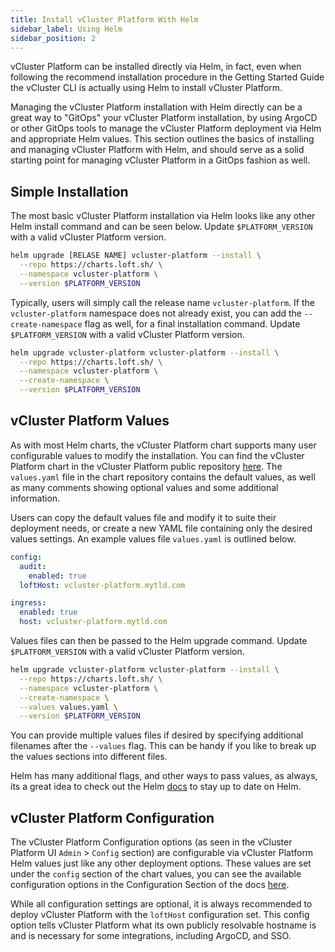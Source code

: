 ```yaml
---
title: Install vCluster Platform With Helm
sidebar_label: Using Helm
sidebar_position: 2
---
```


vCluster Platform can be installed directly via Helm, in fact, even when following the recommend installation
procedure in the Getting Started Guide the vCluster CLI is actually using Helm
to install vCluster Platform.

Managing the vCluster Platform installation with Helm directly can be a great way to "GitOps" your vCluster Platform
installation, by using ArgoCD or other GitOps tools to manage the vCluster Platform deployment via Helm and
appropriate Helm values. This section outlines the basics of installing and managing vCluster Platform with
Helm, and should serve as a solid starting point for managing vCluster Platform
in a GitOps fashion as well.

## Simple Installation

The most basic vCluster Platform installation via Helm looks like any other Helm install command and can be
seen below. Update `$PLATFORM_VERSION` with a valid vCluster Platform version.

```bash
helm upgrade [RELASE NAME] vcluster-platform --install \
  --repo https://charts.loft.sh/ \
  --namespace vcluster-platform \
  --version $PLATFORM_VERSION
```

Typically, users will simply call the release name `vcluster-platform`. If the `vcluster-platform` namespace does not
already exist, you can add the `--create-namespace` flag as well, for a final installation
command. Update `$PLATFORM_VERSION` with a valid vCluster Platform version.

```bash
helm upgrade vcluster-platform vcluster-platform --install \
  --repo https://charts.loft.sh/ \
  --namespace vcluster-platform \
  --create-namespace \
  --version $PLATFORM_VERSION
```

## vCluster Platform Values

As with most Helm charts, the vCluster Platform chart supports many user configurable values to modify the
installation. You can find the vCluster Platform chart in the vCluster Platform public repository
[here](https://github.com/loft-sh/loft/tree/master/chart). The `values.yaml` file in the
chart repository contains the default values, as well as many comments showing optional values
and some additional information.

Users can copy the default values file and modify it to suite their deployment needs, or create
a new YAML file containing only the desired values settings. An example values file `values.yaml`
is outlined below.

```yaml
config:
  audit:
    enabled: true
  loftHost: vcluster-platform.mytld.com

ingress:
  enabled: true
  host: vcluster-platform.mytld.com
```

Values files can then be passed to the Helm upgrade command. Update `$PLATFORM_VERSION` with a valid vCluster Platform version.

```bash
helm upgrade vcluster-platform vcluster-platform --install \
  --repo https://charts.loft.sh/ \
  --namespace vcluster-platform \
  --create-namespace \
  --values values.yaml \
  --version $PLATFORM_VERSION
```

You can provide multiple values files if desired by specifying additional filenames after the
`--values` flag. This can be handy if you like to break up the values sections into different files.

Helm has many additional flags, and other ways to pass values, as always, its a great idea to
check out the Helm [docs](https://helm.sh/docs/) to stay up to date on Helm.

## vCluster Platform Configuration

The vCluster Platform Configuration options (as seen in the vCluster Platform UI `Admin` > `Config` section) are
configurable via vCluster Platform Helm values just like any other deployment options. These values are set
under the `config` section of the chart values, you can see the available configuration options
in the Configuration Section of the docs [here](../configure/config.mdx).

While all configuration settings are optional, it is always recommended to deploy vCluster Platform with the
`loftHost` configuration set. This config option tells vCluster Platform what its own publicly resolvable
hostname is and is necessary for some integrations, including ArgoCD, and SSO.

